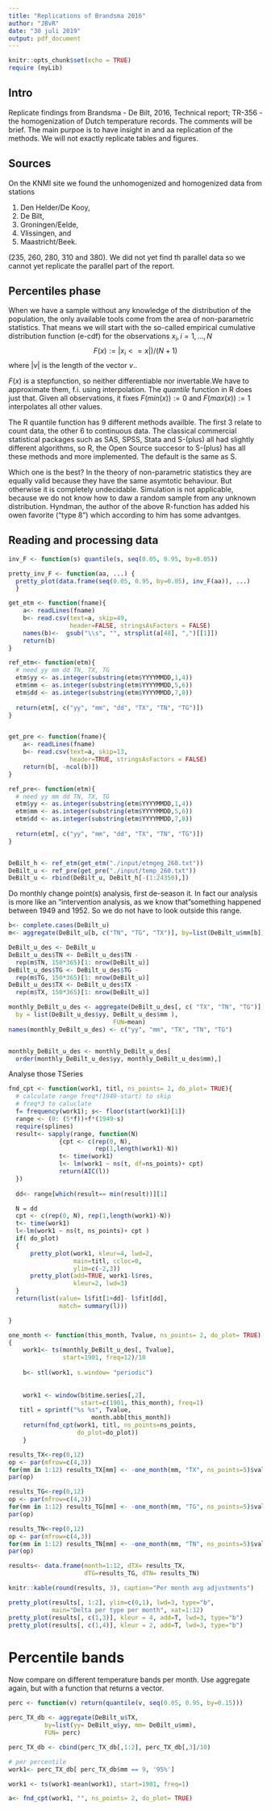 ```yaml
---
title: "Replications of Brandsma 2016"
author: "JBvR"
date: "30 juli 2019"
output: pdf_document
---
```


```r
knitr::opts_chunk$set(echo = TRUE)
require (myLib)
```

## Intro

Replicate findings from Brandsma - De Bilt, 2016, Technical report; TR-356 - the homogenization of Dutch temperature records. The comments will be brief. The main purpoe is to have insight in and aa replication of the methods. We will not exactly replicate tables and figures. 

## Sources

On the KNMI site we found the unhomogenized and homogenized data from stations 

1. Den Helder/De Kooy, 
2. De Bilt, 
3. Groningen/Eelde, 
4. Vlissingen, and 
5. Maastricht/Beek. 

(235, 260, 280, 310 and 380). We did not yet find th parallel data so we cannot yet replicate the parallel part of the report.

## Percentiles phase

When we have a sample without any knowledge of the distribution of the population, the only available tools come from the area of non-parametric statistics. That means we will start with the so-called empirical cumulative distribution function (e-cdf) for the observations $x_i, i= 1, ..., N$ 
$$F(x) := |x_i <= x|)/(N+1)$$ 
where $|v|$ is the length of the vector $v$.. 

$F(x)$ is a stepfunction, so neither differentiable nor invertable.We have to approximate them, f.i. using interpolation. The _quantile_ function in R does just that. Given all observations, it fixes $F(min(x)) := 0$ and $F(max(x)) := 1$ interpolates all other values. 

The R quantile function has 9 different methods availble. The first 3 relate to count data, the other 6 to continuous data. The classical commercial statistical packages such as SAS, SPSS, Stata and S-(plus) all had slightly different algorithms, so R, the Open Source succesor to S-(plus) has all these methods and more implemented. The default is the same as S. 

Which one is the best? In the theory of non-parametric statistics they are equally valid because they have the same asymtotic behaviour. But otherwise it is completely undecidable. Simulation is not applicable, because we do not know how to daw a random sample from any unknown distribution. Hyndman, the author of the above R-function has added his owen favorite ("type 8") which according to him has some advantges. 

## Reading and processing data

```r
inv_F <- function(s) quantile(s, seq(0.05, 0.95, by=0.05))

pretty_inv_F <- function(aa, ...) { 
  pretty_plot(data.frame(seq(0.05, 0.95, by=0.05), inv_F(aa)), ...)
  }

get_etm <- function(fname){
    a<- readLines(fname)
    b<- read.csv(text=a, skip=49, 
                 header=FALSE, stringsAsFactors = FALSE)
    names(b)<-  gsub("\\s", "", strsplit(a[48], ",")[[1]])
    return(b)
}

ref_etm<- function(etm){
  # need yy mm dd TN, TX, TG
  etm$yy <- as.integer(substring(etm$YYYYMMDD,1,4))
  etm$mm <- as.integer(substring(etm$YYYYMMDD,5,6))
  etm$dd <- as.integer(substring(etm$YYYYMMDD,7,8))
  
  return(etm[, c("yy", "mm", "dd", "TX", "TN", "TG")])
}


get_pre <- function(fname){
    a<- readLines(fname)
    b<- read.csv(text=a, skip=13, 
                 header=TRUE, stringsAsFactors = FALSE)
    return(b[, -ncol(b)])
}

ref_pre<- function(etm){
  # need yy mm dd TN, TX, TG
  etm$yy <- as.integer(substring(etm$YYYYMMDD,1,4))
  etm$mm <- as.integer(substring(etm$YYYYMMDD,5,6))
  etm$dd <- as.integer(substring(etm$YYYYMMDD,7,8))
  
  return(etm[, c("yy", "mm", "dd", "TX", "TN", "TG")])
}


DeBilt_h <- ref_etm(get_etm("./input/etmgeg_260.txt"))
DeBilt_u <- ref_pre(get_pre("./input/temp_260.txt"))
DeBilt_u <- rbind(DeBilt_u, DeBilt_h[-(1:24350),])
```


Do monthly change point(s) analysis, first de-season it.  In fact our analysis is more like an "intervention analysis, as we know that "something happened between 1949 and 1952. So we do not have to look outside this range. 


```r
b<- complete.cases(DeBilt_u)
m<- aggregate(DeBilt_u[b, c("TN", "TG", "TX")], by=list(DeBilt_u$mm[b]), FUN=mean)

DeBilt_u_des <- DeBilt_u
DeBilt_u_des$TN <- DeBilt_u_des$TN - 
  rep(m$TN, 150*365)[1: nrow(DeBilt_u)]
DeBilt_u_des$TG <- DeBilt_u_des$TG - 
  rep(m$TG, 150*365)[1: nrow(DeBilt_u)]
DeBilt_u_des$TX <- DeBilt_u_des$TX - 
  rep(m$TX, 150*365)[1: nrow(DeBilt_u)]

monthly_DeBilt_u_des <- aggregate(DeBilt_u_des[, c( "TX", "TN", "TG")], 
  by = list(DeBilt_u_des$yy, DeBilt_u_des$mm ), 
                             FUN=mean)
names(monthly_DeBilt_u_des) <- c("yy", "mm", "TX", "TN", "TG")


monthly_DeBilt_u_des <- monthly_DeBilt_u_des[
  order(monthly_DeBilt_u_des$yy, monthly_DeBilt_u_des$mm),]
```

Analyse those TSeries

```r

fnd_cpt <- function(work1, titl, ns_points= 2, do_plot= TRUE){
  # calculate range freq*(1949-start) to skip
  # freq*3 to caluclate
  f= frequency(work1); s<- floor(start(work1)[1])
  range <- (0: (5*f))+f*(1949-s)
  require(splines)
  result<- sapply(range, function(N)
              {cpt <- c(rep(0, N), 
                        rep(1,length(work1)-N))
              t<- time(work1)
              l<- lm(work1 ~ ns(t, df=ns_points)+ cpt)
              return(AIC(l))
  })
  
  dd<- range[which(result== min(result))][1]

  N = dd
  cpt <- c(rep(0, N), rep(1,length(work1)-N))
  t<- time(work1)
  l<-lm(work1 ~ ns(t, ns_points)+ cpt )
  if( do_plot)
  {  
      pretty_plot(work1, kleur=4, lwd=2, 
                  main=titl, ccloc=0,
                  ylim=c(-2,3))
      pretty_plot(add=TRUE, work1-l$res, 
                  kleur=2, lwd=3)
  }    
  return(list(value= l$fit[1+dd]- l$fit[dd], 
              match= summary(l)))

}

one_month <- function(this_month, Tvalue, ns_points= 2, do_plot= TRUE)
{
    work1<- ts(monthly_DeBilt_u_des[, Tvalue],
               start=1901, freq=12)/10
    
    b<- stl(work1, s.window= "periodic")
    
    
    work1 <- window(b$time.series[,2], 
                    start=c(1901, this_month), freq=1)
   titl = sprintf("%s %s", Tvalue,
                       month.abb[this_month])
    return(fnd_cpt(work1, titl, ns_points=ns_points, 
                   do_plot=do_plot))
    }

results_TX<-rep(0,12)
op <- par(mfrow=c(4,3))
for(mm in 1:12) results_TX[mm] <- -one_month(mm, "TX", ns_points=5)$value
par(op)

results_TG<-rep(0,12)
op <- par(mfrow=c(4,3))
for(mm in 1:12) results_TG[mm] <- -one_month(mm, "TG", ns_points=5)$value
par(op)

results_TN<-rep(0,12)
op <- par(mfrow=c(4,3))
for(mm in 1:12) results_TN[mm] <- -one_month(mm, "TN", ns_points=5)$value
par(op)

results<- data.frame(month=1:12, dTX= results_TX,
                     dTG=results_TG, dTN= results_TN)

knitr::kable(round(results, 3), caption="Per month avg adjustments")

```

```r

pretty_plot(results[, 1:2], ylim=c(0,1), lwd=3, type="b", 
            main="Delta per type per month", xat=1:12)
pretty_plot(results[, c(1,3)], kleur = 4, add=T, lwd=3, type="b")
pretty_plot(results[, c(1,4)], kleur = 2, add=T, lwd=3, type="b")

```


# Percentile bands

Now compare on different temperature bands per month. Use aggregate again, but with a function that returns a vector.

```r
perc <- function(v) return(quantile(v, seq(0.05, 0.95, by=0.15)))

perc_TX_db <- aggregate(DeBilt_u$TX, 
          by=list(yy= DeBilt_u$yy, mm= DeBilt_u$mm), 
          FUN= perc)

perc_TX_db <- cbind(perc_TX_db[,1:2], perc_TX_db[,3]/10)

# per percentile
work1<- perc_TX_db[ perc_TX_db$mm == 9, '95%']

work1 <- ts(work1-mean(work1), start=1901, freq=1)

a<- fnd_cpt(work1, "", ns_points= 2, do_plot= TRUE)

```

